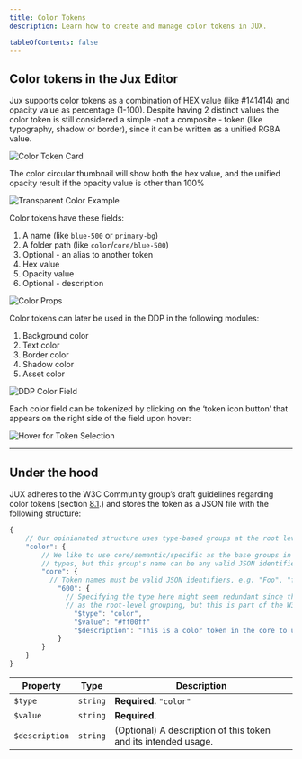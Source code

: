 ```yaml
---
title: Color Tokens
description: Learn how to create and manage color tokens in JUX.

tableOfContents: false
---
```


## Color tokens in the Jux Editor

Jux supports color tokens as a combination of HEX value (like #141414) and opacity value as percentage (1-100). Despite having 2 distinct values the color token is still considered a simple -not a composite - token (like typography, shadow or border), since it can be written as a unified RGBA value.

<Image src={colorTokenCard} alt="Color Token Card" />

The color circular thumbnail will show both the hex value, and the unified opacity result if the opacity value is other than 100%

<Image src={transparentColorExample} alt="Transparent Color Example" />

Color tokens have these fields:

1. A name (like `blue-500` or `primary-bg`)
2. A folder path (like `color`/`core/blue-500`)
3. Optional - an alias to another token
4. Hex value
5. Opacity value
6. Optional - description

<Image src={colorProps} alt="Color Props" />

Color tokens can later be used in the DDP in the following modules:

1. Background color 
2. Text color
3. Border color
4. Shadow color
5. Asset color

<Image src={ddpColorField} alt="DDP Color Field" />

Each color field can be tokenized by clicking on the ‘token icon button’ that appears on the right side of the field upon hover:

<Image src={hoverForTokenSelection} alt="Hover for Token Selection" />

<hr />

## Under the hood

JUX adheres to the W3C Community group’s draft guidelines regarding color tokens (section [8.1](https://design-tokens.github.io/community-group/format/#color).) and stores the token as a JSON file with the following structure:

```jsx
{
	// Our opinianated structure uses type-based groups at the root level
	"color": {
		// We like to use core/semantic/specific as the base groups in all token
		// types, but this group's name can be any valid JSON identifier
		"core": {
		  // Token names must be valid JSON identifiers, e.g. "Foo", "foo_0", "600"
			"600": {
			  // Specifying the type here might seem redundant since the type is used
			  // as the root-level grouping, but this is part of the W3C group's specs
				"$type": "color",
				"$value": "#ff00ff"
				"$description": "This is a color token in the core to use in brand"
			}
		}
	}
}
```

| **Property** | **Type** | **Description** |
| --- | --- | --- |
| `$type` | `string` | **Required.** `"color"` |
| `$value` | `string` | **Required.**  |
| `$description` | `string` | (Optional) A description of this token and its intended usage. |
